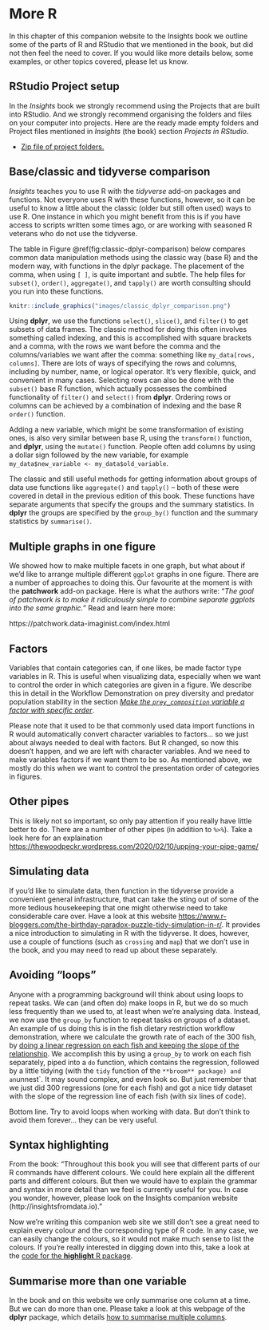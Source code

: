 # More R {#more-R}

In this chapter of this companion website to the Insights book we outline some of the parts of R and RStudio that we mentioned in the book, but did not then feel the need to cover. If you would like more details below, some examples, or other topics covered, please let us know.

## RStudio Project setup

In the *Insights* book we strongly recommend using the Projects that are built into RStudio. And we strongly recommend organising the folders and files on your computer into projects. Here are the ready made empty folders and Project files  mentioned in *Insights* (the book) section *Projects in RStudio*.

* [Zip file of project folders.](assets/insights_projects.zip)

## Base/classic and tidyverse comparison

*Insights* teaches you to use R with the *tidyverse* add-on packages and  functions. Not everyone uses R with these functions, however, so it can be useful to know a little about the classic (older but still often used) ways to use R. One instance in which you might benefit from this is if you have access to scripts written some times ago, or are working with seasoned R veterans who do not use the tidyverse.

The table in Figure \@ref(fig:classic-dplyr-comparison) below compares common data manipulation methods using the classic way (base R) and the modern way, with functions in the dplyr package. The placement of the comma, when using `[ ]`, is quite important and subtle. The help files for `subset()`, `order()`, `aggregate()`, and `tapply()` are worth consulting should you run into these functions.


```r
knitr::include_graphics("images/classic_dplyr_comparison.png")
```

Using **dplyr**, we use the functions `select()`, `slice()`, and `filter()` to get subsets of data frames. The classic method for doing this often involves something called indexing, and this is accomplished with square brackets and a comma, with the rows we want before the comma and the columns/variables we want after the comma: something like `my_data[rows, columns]`. There are lots of ways of specifying the rows and columns, including by number, name, or logical operator. It’s very flexible, quick, and convenient in many cases. Selecting rows can also be done with the `subset()` base R function, which actually possesses the combined functionality of `filter()` and `select()` from **dplyr**. Ordering rows or columns can be achieved by a combination of indexing and the base R `order()` function.

Adding a new variable, which might be some transformation of existing ones, is also very similar between base R, using the `transform()` function, and **dplyr**, using the `mutate()` function. People often add columns by using a dollar sign followed by the new variable, for example `my_data$new_variable <- my_data$old_variable`.

The classic and still useful methods for getting information about groups of data use functions like `aggregate()` and `tapply()` -- both of these were covered in detail in the previous edition of this book. These functions have separate arguments that specify the groups and the summary statistics. In **dplyr** the groups are specified by the `group_by()` function and the summary statistics by `summarise()`.


## Multiple graphs in one figure

We showed how to make multiple facets in one graph, but what about if we'd like to arrange multiple different `ggplot` graphs in one figure. There are a number of approaches to doing this. Our favourite at the moment is with the **patchwork** add-on package. Here is what the authors write: "*The goal of patchwork is to make it ridiculously simple to combine separate ggplots into the same graphic.*" Read and learn here more:

https://patchwork.data-imaginist.com/index.html



## Factors

Variables that contain categories can, if one likes, be made factor type variables in R. This is useful when visualizing data, especially when we want to control the order in which categories are given in a figure. We describe this in detail in the Workflow Demonstration on prey diversity and predator population stability in the section [*Make the `prey_composition` variable a factor with specific order*](#factors-predstab).

Please note that it used to be that commonly used data import functions in R would automatically convert character variables to factors... so we just about always needed to deal with factors. But R changed, so now this doesn't happen, and we are left with character variables. And we need to make variables factors if we want them to be so. As mentioned above, we mostly do this when we want to control the presentation order of categories in figures.

## Other pipes

This is likely not so important, so only pay attention if you really have little better to do. There are a number of other pipes (in addition to `%>%`). Take a look here for an explaination [https://thewoodpeckr.wordpress.com/2020/02/10/upping-your-pipe-game/](https://thewoodpeckr.wordpress.com/2020/02/10/upping-your-pipe-game/)

## Simulating data

If you'd like to simulate data, then function in the tidyverse provide a convenient general infrastructure, that can take the sting out of some of the more tedious housekeeping that one might otherwise need to take considerable care over. Have a look at this website [https://www.r-bloggers.com/the-birthday-paradox-puzzle-tidy-simulation-in-r/](https://www.r-bloggers.com/the-birthday-paradox-puzzle-tidy-simulation-in-r/). It provides a nice introduction to simulating in R with the tidyverse. It does, however, use a couple of functions (such as `crossing` and `map`) that we don't use in the book, and you may need to read up about these separately.

## Avoiding "loops"

Anyone with a programming background will think about using loops to repeat tasks. We can (and often do) make loops in R, but we do so much less frequently than we used to, at least when we're analysing data. Instead, we now use the `group_by` function to repeat tasks on groups of a dataset. An example of us doing this is in the fish dietary restriction workflow demonstration, where we calculate the growth rate of each of the 300 fish, by [doing a linear regression on each fish and keeping the slope of the relationship](#do-regression). We accomplish this by using a `group_by` to work on each fish separately, piped into a `do` function, which contains the regression, followed by a little tidying (with the `tidy` function of the `**broom** package) and an `unnest`. It may sound complex, and even look so. But just remember that we just did 300 regressions (one for each fish) and got a nice tidy dataset with the slope of the regression line of each fish (with six lines of code).

Bottom line. Try to avoid loops when working with data. But don't think to avoid them forever... they can be very useful.

## Syntax highlighting

From the book: "Throughout this book you will see that different parts of our R commands have different colours. We could here explain all the different parts and different colours. But then we would have to explain the grammar and syntax in more detail than we feel is currently useful for you. In case you wonder, however, please look on the Insights companion website (http://insightsfromdata.io)."

Now we're writing this companion web site we still don't see a great need to explain every colour and the corresponding type of R code. In any case, we can easily change the colours, so it would not make much sense to list the colours. If you're really interested in digging down into this, take a look at the [code for the **highlight** R package](https://github.com/hadley/highlight).


## Summarise more than one variable

In the book and on this website we only summarise one column at a time. But we can do more than one. Please take a look at this webpage of the **dplyr** package, which details [how to summarise multiple columns](https://dplyr.tidyverse.org/reference/summarise_all.html).
